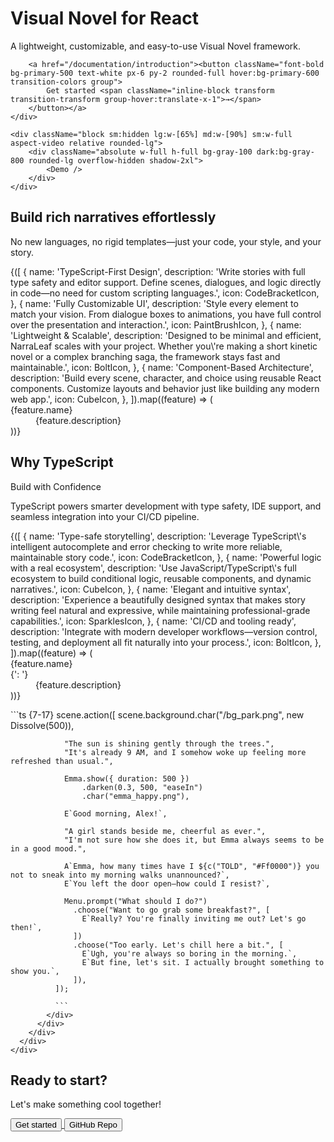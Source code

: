 
<div className="py-10 lg:m-12 relative flex flex-col lg:!flex-row justify-between items-center gap-12 text-left">
    <div className="flex-1 lg:max-w-[45%]">
        <h1 className="text-6xl font-bold mb-4 max-w-[700px] inline-flex flex-wrap text-gray-900 dark:text-white">Visual Novel for&nbsp;<span className="text-primary-500 underline break-words">React</span></h1>
        <p className="text-lg my-8 max-w-[500px] text-gray-600 dark:text-gray-300">A lightweight, customizable, and easy-to-use Visual Novel framework. </p>

        <a href="/documentation/introduction"><button className="font-bold bg-primary-500 text-white px-6 py-2 rounded-full hover:bg-primary-600 transition-colors group">
            Get started <span className="inline-block transform transition-transform group-hover:translate-x-1">→</span>
        </button></a>
    </div>
    
    <div className="block sm:hidden lg:w-[65%] md:w-[90%] sm:w-full aspect-video relative rounded-lg">
        <div className="absolute w-full h-full bg-gray-100 dark:bg-gray-800 rounded-lg overflow-hidden shadow-2xl">
            <Demo />
        </div>
    </div>
</div>

<div className="w-full">
    <div className="mx-auto max-w-7xl px-6 lg:px-8 w-full">
        <div className="mx-auto max-w-2xl lg:text-center p-6 w-full">
            <h2 className="mt-2 text-4xl font-semibold tracking-tight text-pretty text-gray-900 dark:text-white sm:text-5xl lg:text-balance !leading-none">Build rich narratives effortlessly</h2>
            <div className="mt-6 text-lg/8 text-gray-600 dark:text-gray-300">No new languages, no rigid templates—just your code, your style, and your story.</div>
        </div>
        <div className="mx-auto mt-4 max-w-2xl lg:max-w-4xl">
            <dl className="grid max-w-xl grid-cols-1 gap-x-8 gap-y-10 lg:max-w-none lg:grid-cols-2 lg:gap-y-16">
            {([
            {
                name: 'TypeScript-First Design',
                description:
                'Write stories with full type safety and editor support. Define scenes, dialogues, and logic directly in code—no need for custom scripting languages.',
                icon: CodeBracketIcon,
            },
            {
                name: 'Fully Customizable UI',
                description:
                'Style every element to match your vision. From dialogue boxes to animations, you have full control over the presentation and interaction.',
                icon: PaintBrushIcon,
            },
            {
                name: 'Lightweight & Scalable',
                description:
                'Designed to be minimal and efficient, NarraLeaf scales with your project. Whether you\'re making a short kinetic novel or a complex branching saga, the framework stays fast and maintainable.',
                icon: BoltIcon,
            },
            {
                name: 'Component-Based Architecture',
                description:
                'Build every scene, character, and choice using reusable React components. Customize layouts and behavior just like building any modern web app.',
                icon: CubeIcon,
            },
            ]).map((feature) => (
                <div key={feature.name} className="relative pl-16">
                <dt className="text-base/7 font-semibold text-gray-900 dark:text-white">
                    <div className="absolute top-0 left-0 flex size-10 items-center justify-center rounded-lg bg-primary-500">
                    <feature.icon aria-hidden="true" className="size-6 text-white" />
                    </div>
                    {feature.name}
                </dt>
                <dd className="mt-2 text-base/7 text-gray-600 dark:text-gray-300">{feature.description}</dd>
                </div>
            ))}
            </dl>
        </div>
    </div>
</div>


<div className="overflow-hidden dark:bg-primary-900 light:bg-primary-100 rounded-lg py-12 sm:py-12 mt-16 px-4">
      <div className="mx-auto max-w-7xl">
        <div className="mx-auto grid max-w-2xl grid-cols-1 gap-y-16 sm:gap-y-20 lg:mx-0 lg:max-w-none lg:grid-cols-2">
          <div className="lg:pt-4 lg:pr-8">
            <div className="lg:max-w-lg">
              <h2 className="text-base/7 font-semibold text-primary-500">Why TypeScript</h2>
              <p className="mt-2 text-4xl font-semibold tracking-tight text-pretty text-gray-900 dark:text-white sm:text-5xl">Build with Confidence</p>
              <p className="mt-6 text-lg/8 text-gray-600 dark:text-gray-300">TypeScript powers smarter development with type safety, IDE support, and seamless integration into your CI/CD pipeline.</p>
              <dl className="mt-10 max-w-xl space-y-8 text-base/7 text-gray-600 dark:text-gray-300 lg:max-w-none">
  {([
    {
      name: 'Type-safe storytelling',
      description:
        'Leverage TypeScript\'s intelligent autocomplete and error checking to write more reliable, maintainable story code.',
      icon: CodeBracketIcon,
    },
    {
      name: 'Powerful logic with a real ecosystem',
      description:
        'Use JavaScript/TypeScript\'s full ecosystem to build conditional logic, reusable components, and dynamic narratives.',
      icon: CubeIcon,
    },
    {
      name: 'Elegant and intuitive syntax',
      description:
        'Experience a beautifully designed syntax that makes story writing feel natural and expressive, while maintaining professional-grade capabilities.',
      icon: SparklesIcon,
    },
    {
      name: 'CI/CD and tooling ready',
      description:
        'Integrate with modern developer workflows—version control, testing, and deployment all fit naturally into your process.',
      icon: BoltIcon,
    },
  ]).map((feature) => (
    <div key={feature.name} className="relative pl-9">
      <dt className="inline font-semibold text-gray-900 dark:text-white">
        <feature.icon aria-hidden="true" className="absolute top-1 left-1 size-5 text-primary-500 dark:text-primary-400" />
        {feature.name}
      </dt>
      {': '}
      <dd className="inline">{feature.description}</dd>
    </div>
  ))}
</dl>
            </div>
          </div>
          <div className="lg:pt-4">
            <div className="rounded-xl p-6 shadow-xl ring-1 ring-gray-400/10 dark:ring-gray-700/10 dark:bg-gray-800">
              ```ts {7-17}
              scene.action([
                scene.background.char("/bg_park.png", new Dissolve(500)),

                "The sun is shining gently through the trees.",
                "It's already 9 AM, and I somehow woke up feeling more refreshed than usual.",

                Emma.show({ duration: 500 })
                    .darken(0.3, 500, "easeIn")
                    .char("emma_happy.png"),

                E`Good morning, Alex!`,

                "A girl stands beside me, cheerful as ever.",
                "I'm not sure how she does it, but Emma always seems to be in a good mood.",

                A`Emma, how many times have I ${c("TOLD", "#Ff0000")} you not to sneak into my morning walks unannounced?`,
                E`You left the door open—how could I resist?`,

                Menu.prompt("What should I do?")
                  .choose("Want to go grab some breakfast?", [
                    E`Really? You're finally inviting me out? Let's go then!`,
                  ])
                  .choose("Too early. Let's chill here a bit.", [
                    E`Ugh, you're always so boring in the morning.`,
                    E`But fine, let's sit. I actually brought something to show you.`,
                  ]),
              ]);

              ```
            </div>
          </div>
        </div>
      </div>
    </div>

<div className="w-full flex flex-col items-center py-16 rounded-lg mt-16">
  <h2 className="mt-2 mb-4 text-4xl font-semibold tracking-tight text-pretty text-gray-900 dark:text-white sm:text-5xl lg:text-balance !leading-none">Ready to start?</h2>
  <p className="text-lg text-gray-600 dark:text-gray-300 mb-8">Let's make something cool together!</p>
  <div className="flex gap-4">
    <a href="/documentation/introduction">
      <button className="bg-primary-500 text-white px-8 py-3 rounded-full hover:bg-primary-600 transition-colors text-lg font-semibold">
        Get started
      </button>
    </a>
    <a href="https://github.com/NarraLeaf/narraleaf-react" target="_blank" rel="noopener noreferrer">
      <button className="border-2 border-primary-500 text-primary-500 dark:text-primary-400 bg-transparent px-8 py-3 rounded-full hover:bg-primary-50 dark:hover:bg-primary-800 transition-colors text-lg font-semibold">
        GitHub Repo
      </button>
    </a>
  </div>
</div>

